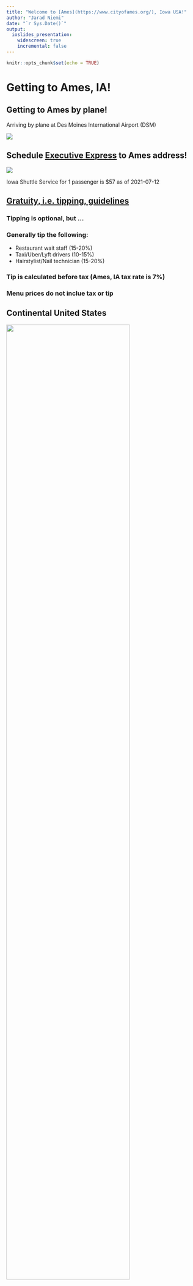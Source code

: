 ```yaml
---
title: "Welcome to [Ames](https://www.cityofames.org/), Iowa USA!"
author: "Jarad Niemi"
date: "`r Sys.Date()`"
output: 
  ioslides_presentation:
    widescreen: true
    incremental: false
---
```


```r
knitr::opts_chunk$set(echo = TRUE)
```


# Getting to Ames, IA!

## Getting to Ames by plane!

Arriving by plane at Des Moines International Airport (DSM)

![](figs/dsm.png)

## Schedule [Executive Express](https://www.executiveexpress.biz/shuttle-service) to Ames address!

![](figs/executive_express.png)

Iowa Shuttle Service for 1 passenger is $57 as of 2021-07-12


## [Gratuity, i.e. tipping, guidelines](https://who13.com/news/gratuity-guidelines-who-to-tip-and-how-much/) 

### Tipping is optional, but ...

### Generally tip the following:

- Restaurant wait staff (15-20%)
- Taxi/Uber/Lyft drivers (10-15%)
- Hairstylist/Nail technician (15-20%)

### Tip is calculated before tax (Ames, IA tax rate is 7%)

### Menu prices do not inclue tax or tip



## Continental United States

![](figs/united-states-map-with-state-names.gif){width=80%}


## Iowa (IA) in Midwest Census Region

![](figs/7408647-regions-of-the-continental-united-states-source-public-domain-national-planning-network-http-www-fhw.jpg){width=80%}


## Iowa in East North Central Climatic Region

![](figs/Map-showing-climatologically-homogeneous-regions-over-continental-United-States.png){width=80%}

## Ames is in Story County, IA

![](figs/iowa-county-map.gif){width=90%}


## Getting to Ames by car

![](figs/usa-road-map.jpg){width=90%}


## Getting to Ames by car

![](figs/iowa_map.gif){width=80%}


## Iowa - [top agricultural producer](https://www.iadg.com/iowa-advantages/target-industries/#:~:text=Value%2DAdded%20Agriculture%20%26%20Food%20Production,soybeans%20and%20red%20meat%20production.)

- largest producer of 

![](figs/corn.jpg){width=24%}
![](figs/eggs.jpg){width=27%}
![](figs/hogs.jpg){width=35%}

- second largest producer of 

![](figs/soybeans.jpg){width=20%}
![](figs/cows.jpg){width=12%}
  
while being [26th in size and 30st in population](https://www.ipl.org/div/stateknow/popchart.html)


## Ames, IA - [one of the best places to live](https://www.amestrib.com/story/news/2020/10/16/ames-ranked-top-15-places-live/3678012001/)

![](figs/bestplaces.jpg){width=100%}


## Getting around Ames by car

![](figs/cytes_ames_map.JPG){width=80%}







## [Getting around Ames by bike](https://www.thinkames.com/wp-content/uploads/2019/07/BikeMapDownloadReady-1.pdf)

![](figs/ames_bike_map.jpg){width=60%}


## [CyRide](https://www.cyride.com/) (bus, [free for ISU students](https://www.cyride.com/fares/fares))

![](figs/CyRide.jpg){width=90%}




## [Getting a drivers license or Iowa ID](https://iowadot.gov/mvd/driverslicense/new-iowa-residents)

![](figs/ames_dmv.JPG){width=100%}

[Foreign Born Citizens Resources](https://iowadot.gov/mvd/driverslicense/New-Iowan-Immigrant-and-Refugee-Resources)





## [Vehicle Registration](https://iowadot.gov/mvd/vehicleregistration/plates)

![](figs/license_plates.jpg){width=100%}


## Learning to drive

??




## [Register to vote](https://sos.iowa.gov/elections/voterinformation/voterregistration.html)

![](figs/register_to_vote.jpg){width=100%}



## Where to live

- Geographically
  - Anywhere in Ames
    - Above Bloomington Rd is Gilbert School District
- Type of accommodations
  - [University housing](https://www.housing.iastate.edu/halls-and-apartments/)
  - Apartment complex
  - House rental
  - Home purchase


## Where to live - geographically

![](figs/cytes_ames_map.JPG){width=80%}


## [University Housing](https://www.housing.iastate.edu/halls-and-apartments/)

![](figs/university_housing.jpg){width=70%}


## Apartment/House Search

- [Iowa Housing Search](https://iowahousingsearch.org/)

- [apartments.com](https://www.apartments.com/ames-ia/)
- [zillow.com](https://www.zillow.com/ames-ia/apartments/)
- [apartmentfinder.com](https://www.apartmentfinder.com/Iowa/Ames-Apartments)

- [Hunziker Property Management](https://www.hunziker.com/)

(no recommendations or endorsements are being made)



## [Rent Smart Ames](https://www.cityofames.org/living/rent-smart-ames)

![](figs/rent_smart_ames.jpg){width=100%}


## Rental Quirks in Ames

- University housing has strict move-in/move-out dates
- Other rental agreements run Aug 1 to July 31
- other ???




## Utilities


- Required
  - [Natural gas](https://www.alliantenergy.com/)
  - [Electricity/Water/Sewer](https://www.cityofames.org/government/departments-divisions-i-z/utilities-and-parking-tickets/municipal-utilities-online-customer-service)
  - [Garbage/Recycling/Compost](https://www.cityofames.org/government/departments-divisions-i-z/resource-recovery-system/licensed-area-haulers)
- Optional
  - Cell phones
  - Internet





## Natural gas from [Alliant Energy](https://www.alliantenergy.com/)

[Start service](https://www.alliantenergy.com/CustomerService/AlliantEnergyService/StartorStopService)

- Furnace/heat
- Gas stoves and ovens
- Fireplaces
- Laundry dryers


## [City of Ames Electric](https://www.cityofames.org/government/departments-divisions-a-h/electric/electric-utility-service)

[Start service](https://www.cityofames.org/government/departments-divisions-i-z/utilities-and-parking-tickets/municipal-utilities-online-customer-service)

![](figs/ames_power_plant.jpg){width=90%}

1 of 3 power plants in the world that burn garbage to produce electricity


## Garbage/Recycling/Compost

### [Garbage collectors](https://www.cityofames.org/government/departments-divisions-i-z/resource-recovery-system/licensed-area-haulers)

Do not put glass or food waste in garbage. 
[Metal gets extracted by magnets.](https://www.cityofames.org/government/departments-divisions-i-z/resource-recovery-system)

### [Glass/can recycling](https://www.cityofames.org/government/departments-divisions-i-z/resource-recovery-system/glass-recycling)

- [Iowa has 5 cent bottle/can deposit](https://www.iowadnr.gov/Environmental-Protection/Land-Quality/Waste-Planning-Recycling/Bottle-Deposit-Law)
- [Redemption only available in Nevada, IA](https://www.iowadnr.gov/Portals/idnr/uploads/forms/5421215.pdf)???


### [Recycling collectors](https://www.cityofames.org/government/departments-divisions-i-z/resource-recovery-system/recycling-in-ames-and-story-county)

My understanding is most recycled materials are trucked to Des Moines and then
sent by rail out of state. 

### [Compost](https://www.cityofames.org/government/departments-divisions-i-z/resource-recovery-system/food-waste-diversion)

Free to do it yourself or curbside pickup by [Core Living Compost](https://corelivingcompost.com/)



## Cell phones

[Cell phone coverage](https://coveragecritic.com/coverage-model/best-cell-phone-coverage-plans-in-ames-ia/): 

![](figs/cellphone_coverage.jpg){width=100%}


## Internet

- [DSL from Century Link](https://www.centurylink.com/)
- [Cable from Mediacom](https://www.mediacomcable.com/)
- [Fiber from Metronet](https://www.metronetinc.com/)




## Shopping, e.g. groceries

- [Farmer's Market](http://www.amesmainstreetfarmersmarket.com/)
- [Wheatsfield Co-op](https://www.wheatsfield.coop/) - [become a member ($100)](https://www.wheatsfield.coop/member-owner/)
- [HyVee](https://www.hy-vee.com/) - employee owned
- [Fareway](https://www.fareway.com/)
- [Aldi](https://www.aldi.us/)
- [Target](https://www.target.com/)
- [Wal-Mart](https://www.walmart.com/)

- Ames Asia Market West (west Ames)
- Ames Asian Market (north Ames)
- Asia Foods Store (downtown)


## Used furniture

- [Goodwill of Central Iowa](https://www.dmgoodwill.org/location/ames/)
- [Overflow Thrift Store](https://www.overflowthriftstore.org/)
- [Habitat Store](https://goo.gl/maps/4zhEgyusENqXm8k1A)


## News

- [Iowa State Daily](https://www.iowastatedaily.com/)
- [Ames Tribune](https://www.amestrib.com/)
- [Des Moines Register](https://www.desmoinesregister.com/)



## What to do in Ames - Summer


- [Furman Aquatic Center](https://www.cityofames.org/Home/Components/FacilityDirectory/FacilityDirectory/54/471?npage=2)
- [Reiman Gardens](https://www.reimangardens.com/)
- [City Parks](https://www.cityofames.org/government/departments-divisions-i-z/parks-recreation/park-system)
- [Ada Hayden Heritage Park Lake](https://www.cityofames.org/Home/Components/FacilityDirectory/FacilityDirectory/2/471)
- [Peterson Pits](https://www.mycountyparks.com/county/story/Park/Peterson-Park.aspx)
- 
- [Ledges State Park](https://www.iowadnr.gov/Places-to-Go/State-Parks/Iowa-State-Parks/Ledges-State-Park)


## [Furman Aquatic Center](https://www.cityofames.org/Home/Components/FacilityDirectory/FacilityDirectory/54/471?npage=2) - ($6/day for ISU Student)

![](figs/furman.jpg){width=100%}


## [Reiman Gardens](https://www.reimangardens.com/) - (free for ISU students)

![](figs/reiman.jpg){width=70%}


## [Reiman Gardens](https://www.reimangardens.com/) - World's largest gnome

![](figs/gnome.jpg){width=70%}


## [Ada Hayden Heritage Park Lake](https://www.cityofames.org/Home/Components/FacilityDirectory/FacilityDirectory/2/471)

![](figs/ada_hayden.jpg){width=70%}

## [Ada Hayden Heritage Park Lake](https://www.cityofames.org/Home/Components/FacilityDirectory/FacilityDirectory/2/471)

![](figs/ada_hayden_map.png){width=50%}

## Ames weather - temperature/precipitation

![](figs/ames_temperature.JPG){width=100%}

## Ames weather - winters

![](figs/ames_snow.jpg){width=90%}


## [Snow emergency routes](https://www.cityofames.org/government/departments-divisions-i-z/public-works/operations/snow-ordinance-and-removal)

![](figs/snow_removal.jpg){width=90%}


## Thunderstorms/tornados/derecho

![](figs/derecho.jpg){width=90%}




## [Story County Severe Weather Alert](https://www.storycountyiowa.gov/1155/Story-County-Iowa-Alerts)

- [Opt-In to Receive Severe Weather Alerts on your phone]](https://www.storycountyiowa.gov/1155/Story-County-Iowa-Alerts)
- [siren test first Wednesday of every month at 10am](https://www.cityofames.org/Home/Components/Calendar/Event/8898/31)
- [Tornado Watch < Tornado Warning](https://www.weather.gov/safety/tornado-ww)



## What to do in Ames - All year

- [Ames Public Library](https://www.amespubliclibrary.org/)
- [Ames History Museum](https://ameshistory.org/)
- [Octagon Center for the Arts](https://octagonarts.org/)
- [Perfect Games](http://perfectgamesinc.com/PG/index.php/en/)
- [Seven Oaks Recreation](https://sevenoaksrec.com/)

- [Ames Community Theater](https://www.actorsinc.org/)
- [Iowa State Center](https://www.center.iastate.edu/events/)

- [Torrent Brewing Company](http://torrentbrewingco.com/)
- [Alluvial Brewing](https://www.alluvialbrewing.com/)
- [Prairie Moon Winery](https://prairiemoonwinery.com/)


## [Seven Oaks Recreation](https://sevenoaksrec.com/)

![](figs/seven_oaks.png){width=100%}

# Questions?

## Slides online

all orientation slides are available at 

https://isustatistics.github.io/grad_orientation/

these slides are available at

https://isustatistics.github.io/grad_orientation/ames.html

provide updates by generating a pull request at 

https://github.com/isustatistics/grad_orientation

